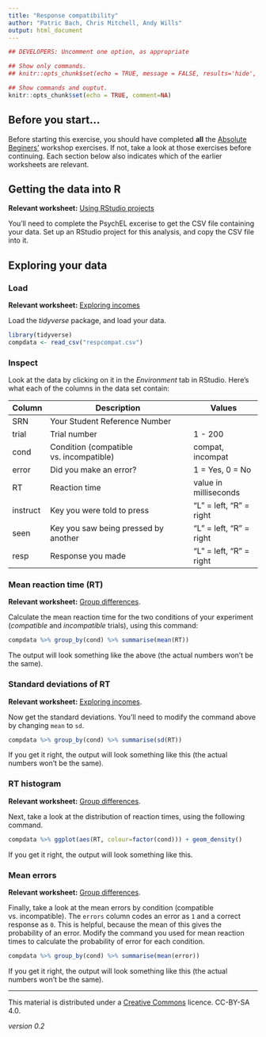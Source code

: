 ```yaml
---
title: "Response compatibility"
author: "Patric Bach, Chris Mitchell, Andy Wills"
output: html_document
---
```


```r
## DEVELOPERS: Uncomment one option, as appropriate

## Show only commands.
## knitr::opts_chunk$set(echo = TRUE, message = FALSE, results='hide', fig.keep = 'none', comment=NA)

## Show commands and ouptut.
knitr::opts_chunk$set(echo = TRUE, comment=NA)
```

## Before you start...
Before starting this exercise, you should have completed **all** the [Absolute Beginers'](index.html) workshop exercises. If not, take a look at those exercises before continuing. Each section below also indicates which of the earlier worksheets are relevant.

## Getting the data into R
**Relevant worksheet:** [Using RStudio projects](using-projects.html)

You'll need to complete the PsychEL excerise to get the CSV file containing your data. Set up an RStudio project for this analysis, and copy the CSV file into it. 

## Exploring your data

### Load
**Relevant worksheet:** [Exploring incomes](exploring-incomes.html) 

Load the _tidyverse_ package, and load your data.
```r
library(tidyverse)
compdata <- read_csv("respcompat.csv")
```

### Inspect
Look at the data by clicking on it in the _Environment_ tab in RStudio. Here's what each of the columns in the data set contain:

| Column | Description                             | Values             |
| ------ | --------------------------------------- | ------------------ |
| SRN    | Your Student Reference Number           |                    |
| trial  | Trial number                            | 1 - 200            |
| cond   | Condition (compatible vs. incompatible) | compat, incompat   |
| error  | Did you make an error?                             | 1 = Yes, 0 = No    |
| RT     | Reaction time                           | value in milliseconds |
| instruct | Key you were told to press            | "L" = left, "R" = right |
| seen     | Key you saw being pressed by another             | "L" = left, "R" = right |
| resp     | Response you made                      | "L" = left, "R" = right |


### Mean reaction time (RT)
**Relevant worksheet:** [Group differences](group-differences.html). 

Calculate the mean reaction time for the two conditions of your experiment (_compatible_ and _incompatible_ trials), using this command:

```r
compdata %>% group_by(cond) %>% summarise(mean(RT))
```
The output will look something like the above (the actual numbers won't be the same).

### Standard deviations of RT
**Relevant worksheet:** [Exploring incomes](exploring-incomes.html). 

Now get the standard deviations. You'll need to modify the command above by changing `mean` to `sd`. 

```r
compdata %>% group_by(cond) %>% summarise(sd(RT))
```
If you get it right, the output will look something like this (the actual numbers won't be the same).

### RT histogram
**Relevant worksheet:** [Group differences](group-differences.html).

Next, take a look at the distribution of reaction times, using the following command. 

```r
compdata %>% ggplot(aes(RT, colour=factor(cond))) + geom_density() 
```

If you get it right, the output will look something like this.

### Mean errors
**Relevant worksheet:** [Group differences](group-differences.html).

Finally, take a look at the mean errors by condition (compatible vs. incompatible). The `errors` column codes an error as `1` and a correct response as `0`. This is helpful, because the mean of this gives the probability of an error. Modify the command you used for mean reaction times to calculate the probability of error for each condition. 

```r
compdata %>% group_by(cond) %>% summarise(mean(error))
```
If you get it right, the output will look something like this (the actual numbers won't be the same).


___

This material is distributed under a [Creative Commons](https://creativecommons.org/) licence. CC-BY-SA 4.0. 

_version 0.2_